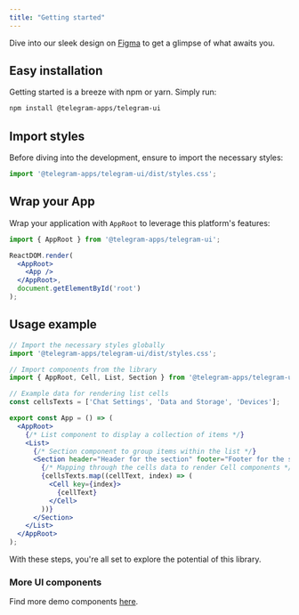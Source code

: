 ```yaml
---
title: "Getting started"
---
```


Dive into our sleek design on [Figma](https://figma.com/community/file/1348989725141777736/) to get a glimpse of what awaits you.

## Easy installation

Getting started is a breeze with npm or yarn. Simply run:

```sh icon="npm"
npm install @telegram-apps/telegram-ui
```


## Import styles

Before diving into the development, ensure to import the necessary styles:

```jsx
import '@telegram-apps/telegram-ui/dist/styles.css';
```

## Wrap your App

Wrap your application with `AppRoot` to leverage this platform's features:

```jsx
import { AppRoot } from '@telegram-apps/telegram-ui';

ReactDOM.render(
  <AppRoot>
    <App />
  </AppRoot>,
  document.getElementById('root')
);
```

## Usage example

```jsx
// Import the necessary styles globally
import '@telegram-apps/telegram-ui/dist/styles.css';

// Import components from the library
import { AppRoot, Cell, List, Section } from '@telegram-apps/telegram-ui';

// Example data for rendering list cells
const cellsTexts = ['Chat Settings', 'Data and Storage', 'Devices'];

export const App = () => (
  <AppRoot>
    {/* List component to display a collection of items */}
    <List>
      {/* Section component to group items within the list */}
      <Section header="Header for the section" footer="Footer for the section">
        {/* Mapping through the cells data to render Cell components */}
        {cellsTexts.map((cellText, index) => (
          <Cell key={index}>
            {cellText}
          </Cell>
        ))}
      </Section>
    </List>
  </AppRoot>
);
```

With these steps, you're all set to explore the potential of this library.

### More UI components

Find more demo components [here](https://tgui.xelene.me/?path=/docs/getting-started--documentation).
